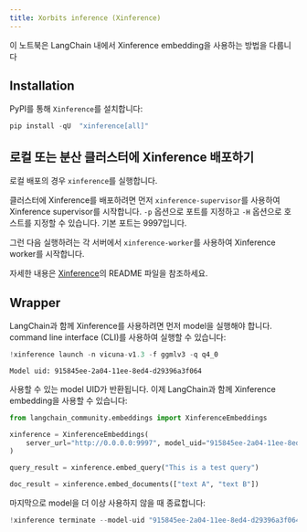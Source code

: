 ```yaml
---
title: Xorbits inference (Xinference)
---
```


이 노트북은 LangChain 내에서 Xinference embedding을 사용하는 방법을 다룹니다

## Installation

PyPI를 통해 `Xinference`를 설치합니다:

```python
pip install -qU  "xinference[all]"
```

## 로컬 또는 분산 클러스터에 Xinference 배포하기

로컬 배포의 경우 `xinference`를 실행합니다.

클러스터에 Xinference를 배포하려면 먼저 `xinference-supervisor`를 사용하여 Xinference supervisor를 시작합니다. `-p` 옵션으로 포트를 지정하고 `-H` 옵션으로 호스트를 지정할 수 있습니다. 기본 포트는 9997입니다.

그런 다음 실행하려는 각 서버에서 `xinference-worker`를 사용하여 Xinference worker를 시작합니다.

자세한 내용은 [Xinference](https://github.com/xorbitsai/inference)의 README 파일을 참조하세요.

## Wrapper

LangChain과 함께 Xinference를 사용하려면 먼저 model을 실행해야 합니다. command line interface (CLI)를 사용하여 실행할 수 있습니다:

```python
!xinference launch -n vicuna-v1.3 -f ggmlv3 -q q4_0
```

```output
Model uid: 915845ee-2a04-11ee-8ed4-d29396a3f064
```

사용할 수 있는 model UID가 반환됩니다. 이제 LangChain과 함께 Xinference embedding을 사용할 수 있습니다:

```python
from langchain_community.embeddings import XinferenceEmbeddings

xinference = XinferenceEmbeddings(
    server_url="http://0.0.0.0:9997", model_uid="915845ee-2a04-11ee-8ed4-d29396a3f064"
)
```

```python
query_result = xinference.embed_query("This is a test query")
```

```python
doc_result = xinference.embed_documents(["text A", "text B"])
```

마지막으로 model을 더 이상 사용하지 않을 때 종료합니다:

```python
!xinference terminate --model-uid "915845ee-2a04-11ee-8ed4-d29396a3f064"
```